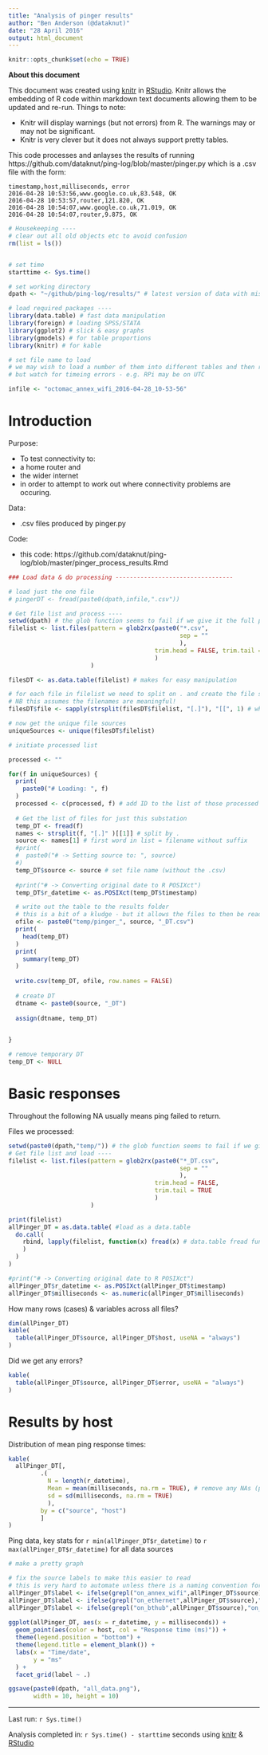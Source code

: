 ```yaml
---
title: "Analysis of pinger results"
author: "Ben Anderson (@dataknut)"
date: "28 April 2016"
output: html_document
---
```


```r
knitr::opts_chunk$set(echo = TRUE)
```

**About this document**

This document was created using [knitr](https://cran.r-project.org/package=knitr) in [RStudio](http://www.rstudio.com). Knitr allows the embedding of R code within markdown text documents allowing them to be updated and re-run. Things to note:

* Knitr will display warnings (but not errors) from R. The warnings may or may not be significant.
* Knitr is very clever but it does not always support pretty tables.

This code processes and anlayses the results of running https://github.com/dataknut/ping-log/blob/master/pinger.py which is a .csv file with the form:

    timestamp,host,milliseconds, error
    2016-04-28 10:53:56,www.google.co.uk,83.548, OK
    2016-04-28 10:53:57,router,121.820, OK
    2016-04-28 10:54:07,www.google.co.uk,71.019, OK
    2016-04-28 10:54:07,router,9.875, OK

````r
# Housekeeping ----
# clear out all old objects etc to avoid confusion
rm(list = ls()) 


# set time
starttime <- Sys.time()

# set working directory
dpath <- "~/github/ping-log/results/" # latest version of data with missing properly coded

# load required packages ----
library(data.table) # fast data manipulation
library(foreign) # loading SPSS/STATA
library(ggplot2) # slick & easy graphs
library(gmodels) # for table proportions
library(knitr) # for kable

# set file name to load
# we may wish to load a number of them into different tables and then rbind
# but watch for timeing errors - e.g. RPi may be on UTC

infile <- "octomac_annex_wifi_2016-04-28_10-53-56"
````

# Introduction
Purpose:

* To test connectivity to:
 * a home router and 
 * the wider internet 
* in order to attempt to work out where connectivity problems are occuring.

Data:

* .csv files produced by pinger.py

Code:

* this code: https://github.com/dataknut/ping-log/blob/master/pinger_process_results.Rmd

```r
### Load data & do processing ---------------------------------

# load just the one file
# pingerDT <- fread(paste0(dpath,infile,".csv"))

# Get file list and process ----
setwd(dpath) # the glob function seems to fail if we give it the full path...
filelist <- list.files(pattern = glob2rx(paste0("*.csv",
                                                sep = ""
                                                ),
                                         trim.head = FALSE, trim.tail = TRUE
                                         )
                       )

filesDT <- as.data.table(filelist) # makes for easy manipulation

# for each file in filelist we need to split on . and create the file source
# NB this assumes the filenames are meaningful!
filesDT$file <- sapply(strsplit(filesDT$filelist, "[.]"), "[[", 1) # why does R have such weird syntax for this?

# now get the unique file sources
uniqueSources <- unique(filesDT$filelist)

# initiate processed list

processed <- ""

for(f in uniqueSources) {
  print(
    paste0("# Loading: ", f)
  )
  processed <- c(processed, f) # add ID to the list of those processed
  
  # Get the list of files for just this substation
  temp_DT <- fread(f)
  names <- strsplit(f, "[.]" )[[1]] # split by . 
  source <- names[1] # first word in list = filename without suffix
  #print(
  #  paste0("# -> Setting source to: ", source)
  #)
  temp_DT$source <- source # set file name (without the .csv)
  
  #print("# -> Converting original date to R POSIXct")
  temp_DT$r_datetime <- as.POSIXct(temp_DT$timestamp)

  # write out the table to the results folder
  # this is a bit of a kludge - but it allows the files to then be read in to one datatable later
  ofile <- paste0("temp/pinger_", source, "_DT.csv")
  print(
    head(temp_DT)
  )
  print(
    summary(temp_DT)
  )
  
  write.csv(temp_DT, ofile, row.names = FALSE)
  
  # create DT
  dtname <- paste0(source, "_DT")
  
  assign(dtname, temp_DT)
  

}

# remove temporary DT
temp_DT <- NULL
```

# Basic responses
Throughout the following NA usually means ping failed to return.

Files we processed:

````r
setwd(paste0(dpath,"temp/")) # the glob function seems to fail if we give it the full path...
# Get file list and load ----
filelist <- list.files(pattern = glob2rx(paste0("*_DT.csv", 
                                                sep = ""
                                                ), 
                                         trim.head = FALSE, 
                                         trim.tail = TRUE
                                         )
                       )

print(filelist)
allPinger_DT = as.data.table( #load as a data.table
  do.call(
    rbind, lapply(filelist, function(x) fread(x) # data.table fread function much quicker but prone to breaking if data formatting problems
    )
  )
)

#print("# -> Converting original date to R POSIXct")
allPinger_DT$r_datetime <- as.POSIXct(allPinger_DT$timestamp)
allPinger_DT$milliseconds <- as.numeric(allPinger_DT$milliseconds)

````

How many rows (cases) & variables across all files?

````r
dim(allPinger_DT)
kable(
  table(allPinger_DT$source, allPinger_DT$host, useNA = "always")
)
````

Did we get any errors?
````r
kable(
  table(allPinger_DT$source, allPinger_DT$error, useNA = "always")
)
````

# Results by host
Distribution of mean ping response times:
````r
kable(
  allPinger_DT[,
         .(
           N = length(r_datetime),
           Mean = mean(milliseconds, na.rm = TRUE), # remove any NAs (ping failed to respond)
           sd = sd(milliseconds, na.rm = TRUE)
           ),
         by = c("source", "host")
         ]
)
````

Ping data, key stats for `r min(allPinger_DT$r_datetime)` to `r max(allPinger_DT$r_datetime)` for all data sources
````r
# make a pretty graph

# fix the source labels to make this easier to read
# this is very hard to automate unless there is a naming convention for input files
allPinger_DT$label <- ifelse(grepl("on_annex_wifi",allPinger_DT$source),"annex_wifi",allPinger_DT$source)
allPinger_DT$label <- ifelse(grepl("on_ethernet",allPinger_DT$source),"on_ethernet",allPinger_DT$label)
allPinger_DT$label <- ifelse(grepl("on_bthub",allPinger_DT$source),"on_bthub",allPinger_DT$label)
  
ggplot(allPinger_DT, aes(x = r_datetime, y = milliseconds)) + 
  geom_point(aes(color = host, col = "Response time (ms)")) +
  theme(legend.position = "bottom") +
  theme(legend.title = element_blank()) +
  labs(x = "Time/date",
       y = "ms"
  ) +
  facet_grid(label ~ .)

ggsave(paste0(dpath, "all_data.png"), 
       width = 10, height = 10)
````


---------------------------------
Last run: `r Sys.time()`

Analysis completed in: `r Sys.time() - starttime` seconds using [knitr](https://cran.r-project.org/package=knitr) & [RStudio](http://www.rstudio.com)